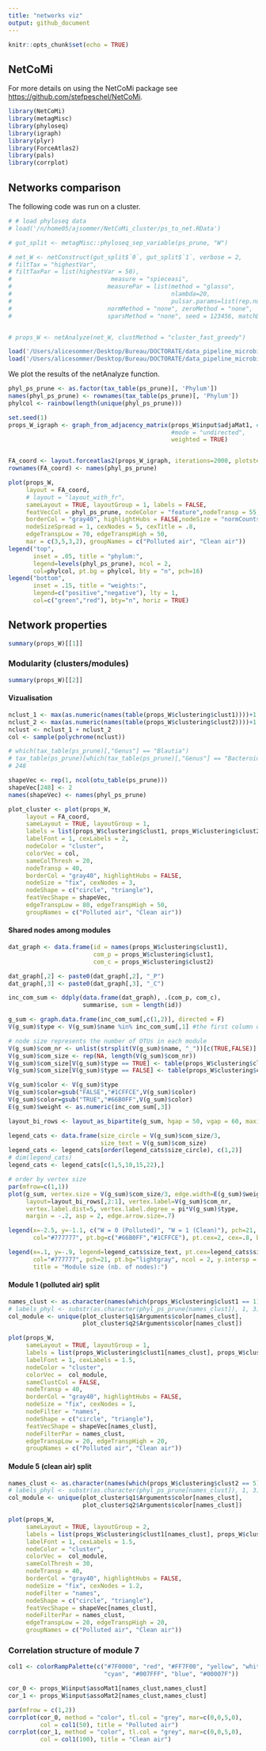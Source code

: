 ```yaml
---
title: "networks viz"
output: github_document
---
```


```r
knitr::opts_chunk$set(echo = TRUE)
```

## NetCoMi 

For more details on using the NetCoMi package see <https://github.com/stefpeschel/NetCoMi>.

```r
library(NetCoMi)
library(metagMisc)
library(phyloseq)
library(igraph)
library(plyr)
library(ForceAtlas2)
library(pals)
library(corrplot)
```

## Networks comparison

The following code was run on a cluster.

```r
# # load phyloseq data
# load('/n/home05/ajsommer/NetCoMi_cluster/ps_to_net.RData')

# gut_split <- metagMisc::phyloseq_sep_variable(ps_prune, "W")

# net_W <- netConstruct(gut_split$`0`, gut_split$`1`, verbose = 2,
# filtTax = "highestVar",
# filtTaxPar = list(highestVar = 50),
#                            measure = "spieceasi",
#                           measurePar = list(method = "glasso",
#                                             nlambda=20,
#                                             pulsar.params=list(rep.num=50)),
#                           normMethod = "none", zeroMethod = "none",
#                           sparsMethod = "none", seed = 123456, matchDesign = c(1,1))


# props_W <- netAnalyze(net_W, clustMethod = "cluster_fast_greedy")
```

```r
load('/Users/alicesommer/Desktop/Bureau/DOCTORATE/data_pipeline_microbiome/ps_to_net.RData')
load('/Users/alicesommer/Desktop/Bureau/DOCTORATE/data_pipeline_microbiome/props_W.RData')
```

We plot the results of the netAnalyze function.

```r
phyl_ps_prune <- as.factor(tax_table(ps_prune)[, 'Phylum'])
names(phyl_ps_prune) <- rownames(tax_table(ps_prune)[, 'Phylum'])
phylcol <- rainbow(length(unique(phyl_ps_prune)))

set.seed(1)
props_W_igraph <- graph_from_adjacency_matrix(props_W$input$adjaMat1, # I used assoMat1 before
                                              #mode = "undirected",
                                              weighted = TRUE)


FA_coord <- layout.forceatlas2(props_W_igraph, iterations=2000, plotstep=2001)
rownames(FA_coord) <- names(phyl_ps_prune)

plot(props_W, 
     layout = FA_coord,
     # layout = "layout_with_fr",
     sameLayout = TRUE, layoutGroup = 1, labels = FALSE, 
     featVecCol = phyl_ps_prune, nodeColor = "feature",nodeTransp = 55,
     borderCol = "gray40", highlightHubs = FALSE,nodeSize = "normCounts", 
     nodeSizeSpread = 1, cexNodes = 5, cexTitle = .8,
     edgeTranspLow = 70, edgeTranspHigh = 50,
     mar = c(3,5,3,2), groupNames = c("Polluted air", "Clean air"))
legend("top", 
       inset = .05, title = "phylum:",
       legend=levels(phyl_ps_prune), ncol = 2,
       col=phylcol, pt.bg = phylcol, bty = "n", pch=16) 
legend("bottom", 
       inset = .15, title = "weights:",
       legend=c("positive","negative"), lty = 1,
       col=c("green","red"), bty="n", horiz = TRUE) 
```

## Network properties

```r
summary(props_W)[[1]]
```
### Modularity (clusters/modules)

```r
summary(props_W)[[2]]
```


#### Vizualisation

```r
nclust_1 <- max(as.numeric(names(table(props_W$clustering$clust1))))+1
nclust_2 <- max(as.numeric(names(table(props_W$clustering$clust2))))+1
nclust <- nclust_1 + nclust_2
col <- sample(polychrome(nclust))

# which(tax_table(ps_prune)[,"Genus"] == "Blautia")
# tax_table(ps_prune)[which(tax_table(ps_prune)[,"Genus"] == "Bacteroides"),]
# 248

shapeVec <- rep(1, ncol(otu_table(ps_prune)))
shapeVec[248] <- 2
names(shapeVec) <- names(phyl_ps_prune)

plot_cluster <- plot(props_W,
     layout = FA_coord,
     sameLayout = TRUE, layoutGroup = 1, 
     labels = list(props_W$clustering$clust1, props_W$clustering$clust2), 
     labelFont = 1, cexLabels = 2,
     nodeColor = "cluster",
     colorVec = col,
     sameColThresh = 20,
     nodeTransp = 40, 
     borderCol = "gray40", highlightHubs = FALSE,
     nodeSize = "fix", cexNodes = 3, 
     nodeShape = c("circle", "triangle"),
     featVecShape = shapeVec,
     edgeTranspLow = 80, edgeTranspHigh = 50,
     groupNames = c("Polluted air", "Clean air"))
```

#### Shared nodes among modules

```r
dat_graph <- data.frame(id = names(props_W$clustering$clust1), 
                        com_p = props_W$clustering$clust1,
                        com_c = props_W$clustering$clust2)

dat_graph[,2] <- paste0(dat_graph[,2], "_P")
dat_graph[,3] <- paste0(dat_graph[,3], "_C")

inc_com_sum <- ddply(data.frame(dat_graph), .(com_p, com_c), 
                     summarise, sum = length(id))

g_sum <- graph.data.frame(inc_com_sum[,c(1,2)], directed = F)
V(g_sum)$type <- V(g_sum)$name %in% inc_com_sum[,1] #the first column of edges is TRUE type

# node size represents the number of OTUs in each module
V(g_sum)$com_nr <- unlist(strsplit(V(g_sum)$name, "_"))[c(TRUE,FALSE)]
V(g_sum)$com_size <- rep(NA, length(V(g_sum)$com_nr))
V(g_sum)$com_size[V(g_sum)$type == TRUE] <- table(props_W$clustering$clust1)[V(g_sum)$com_nr[V(g_sum)$type == TRUE]] # control sizes
V(g_sum)$com_size[V(g_sum)$type == FALSE] <- table(props_W$clustering$clust2)[V(g_sum)$com_nr[V(g_sum)$type == FALSE]] # treated sizes

V(g_sum)$color <- V(g_sum)$type
V(g_sum)$color=gsub("FALSE","#1CFFCE",V(g_sum)$color)
V(g_sum)$color=gsub("TRUE","#66B0FF",V(g_sum)$color)
E(g_sum)$weight <- as.numeric(inc_com_sum[,3])

layout_bi_rows <- layout_as_bipartite(g_sum, hgap = 50, vgap = 60, maxiter = 1000)

legend_cats <- data.frame(size_circle = V(g_sum)$com_size/3,
                          size_text = V(g_sum)$com_size)
legend_cats <- legend_cats[order(legend_cats$size_circle), c(1,2)]
# dim(legend_cats)
legend_cats <- legend_cats[c(1,5,10,15,22),]

# order by vertex size
par(mfrow=c(1,1))
plot(g_sum, vertex.size = V(g_sum)$com_size/3, edge.width=E(g_sum)$weight/5, 
     layout=layout_bi_rows[,2:1], vertex.label=V(g_sum)$com_nr,
     vertex.label.dist=5, vertex.label.degree = pi*V(g_sum)$type, 
     margin = -.2, asp = 2, edge.arrow.size=.7)

legend(x=-2.5, y=-1.1, c("W = 0 (Polluted)", "W = 1 (Clean)"), pch=21,
       col="#777777", pt.bg=c("#66B0FF","#1CFFCE"), pt.cex=2, cex=.8, bty="n", ncol=1)

legend(x=.1, y=-.9, legend=legend_cats$size_text, pt.cex=legend_cats$size_circle/11, bty="n", cex = .8,
       col="#777777", pch=21, pt.bg="lightgray", ncol = 2, y.intersp = 1.5, x.intersp = 1.5, 
       title = "Module size (nb. of nodes):")
```

#### Module 1 (polluted air) split

```r
names_clust <- as.character(names(which(props_W$clustering$clust1 == 1)))
# labels_phyl <- substr(as.character(phyl_ps_prune[names_clust]), 1, 3)
col_module <- unique(plot_cluster$q1$Arguments$color[names_clust],
                     plot_cluster$q2$Arguments$color[names_clust])

plot(props_W, 
     sameLayout = TRUE, layoutGroup = 1, 
     labels = list(props_W$clustering$clust1[names_clust], props_W$clustering$clust2[names_clust]), 
     labelFont = 1, cexLabels = 1.5,
     nodeColor = "cluster",
     colorVec =  col_module,
     sameClustCol = FALSE,
     nodeTransp = 40, 
     borderCol = "gray40", highlightHubs = FALSE,
     nodeSize = "fix", cexNodes = 1, 
     nodeFilter = "names",
     nodeShape = c("circle", "triangle"),
     featVecShape = shapeVec[names_clust],
     nodeFilterPar = names_clust,
     edgeTranspLow = 20, edgeTranspHigh = 20,
     groupNames = c("Polluted air", "Clean air"))
```

#### Module 5 (clean air) split

```r
names_clust <- as.character(names(which(props_W$clustering$clust2 == 5)))
# labels_phyl <- substr(as.character(phyl_ps_prune[names_clust]), 1, 3)
col_module <- unique(plot_cluster$q1$Arguments$color[names_clust],
                     plot_cluster$q2$Arguments$color[names_clust])

plot(props_W, 
     sameLayout = TRUE, layoutGroup = 2, 
     labels = list(props_W$clustering$clust1[names_clust], props_W$clustering$clust2[names_clust]), 
     labelFont = 1, cexLabels = 1.5,
     nodeColor = "cluster",
     colorVec =  col_module,
     sameColThresh = 30,
     nodeTransp = 40, 
     borderCol = "gray40", highlightHubs = FALSE,
     nodeSize = "fix", cexNodes = 1.2, 
     nodeFilter = "names",
     nodeShape = c("circle", "triangle"),
     featVecShape = shapeVec[names_clust],
     nodeFilterPar = names_clust,
     edgeTranspLow = 20, edgeTranspHigh = 20,
     groupNames = c("Polluted air", "Clean air"))
```

### Correlation structure of module 7

```r
col1 <- colorRampPalette(c("#7F0000", "red", "#FF7F00", "yellow", "white",
                           "cyan", "#007FFF", "blue", "#00007F"))

cor_0 <- props_W$input$assoMat1[names_clust,names_clust]
cor_1 <- props_W$input$assoMat2[names_clust,names_clust]

par(mfrow = c(1,2))
corrplot(cor_0, method = "color", tl.col = "grey", mar=c(0,0,5,0),
         col = col1(50), title = "Polluted air")
corrplot(cor_1, method = "color", tl.col = "grey", mar=c(0,0,5,0),
         col = col1(100), title = "Clean air")
```
